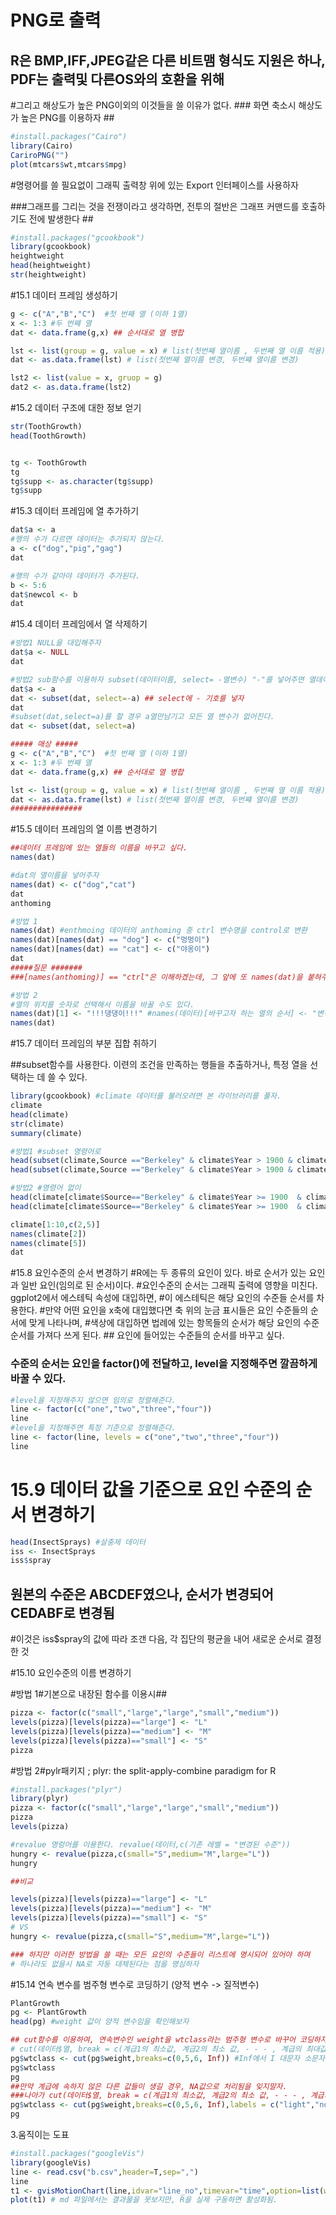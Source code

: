 # PNG로 출력
## R은 BMP,IFF,JPEG같은 다른 비트맴 형식도 지원은 하나, PDF는 출력및 다른OS와의 호환을 위해
#그리고 해상도가 높은 PNG이외의 이것들을 쓸 이유가 없다.
### 화면 축소시 해상도가 높은 PNG를 이용하자 ##

```r
#install.packages("Cairo")
library(Cairo)
CariroPNG("")
plot(mtcars$wt,mtcars$mpg)
```

#명령어를 쓸 필요없이 그래픽 출력창 위에 있는 Export 인터페이스를 사용하자

###그래프를 그리는 것을 전쟁이라고 생각하면, 전투의 절반은 그래프 커맨드를 호출하기도 전에 발생한다 ##

```r
#install.packages("gcookbook")
library(gcookbook)
heightweight
head(heightweight)
str(heightweight)
```

#15.1 데이터 프레임 생성하기

```r
g <- c("A","B","C")  #첫 번째 열 (이하 1열)
x <- 1:3 #두 번째 열
dat <- data.frame(g,x) ## 순서대로 열 병합

lst <- list(group = g, value = x) # list(첫번째 열이름 , 두번째 열 이름 적용)
dat <- as.data.frame(lst) # list(첫번째 열이름 변경, 두번쨰 열이름 변경)

lst2 <- list(value = x, gruop = g)
dat2 <- as.data.frame(lst2)
```

#15.2 데이터 구조에 대한 정보 얻기

```r
str(ToothGrowth)
head(ToothGrowth)


tg <- ToothGrowth
tg
tg$supp <- as.character(tg$supp)
tg$supp
```

#15.3 데이터 프레임에 열 추가하기

```r
dat$a <- a
#행의 수가 다르면 데이터는 추가되지 않는다.
a <- c("dog","pig","gag")
dat

#행의 수가 같아야 데이터가 추가된다.
b <- 5:6
dat$newcol <- b
dat
```


#15.4 데이터 프레임에서 열 삭제하기
```r
#방법1 NULL을 대입해주자
dat$a <- NULL
dat

#방법2 sub함수를 이용하자 subset(데이터이름, select= -열변수) "-"를 넣어주면 열데이터가 제외된다.
dat$a <- a
dat <- subset(dat, select=-a) ## select에 - 기호를 넣자
dat
#subset(dat,select=a)를 할 경우 a열만남기고 모든 열 변수가 없어진다.
dat <- subset(dat, select=a)

##### 매상 #####
g <- c("A","B","C")  #첫 번째 열 (이하 1열)
x <- 1:3 #두 번째 열
dat <- data.frame(g,x) ## 순서대로 열 병합

lst <- list(group = g, value = x) # list(첫번째 열이름 , 두번째 열 이름 적용)
dat <- as.data.frame(lst) # list(첫번째 열이름 변경, 두번쨰 열이름 변경)
################
```

#15.5 데이터 프레임의 열 이름 변경하기

```r
##데이터 프레임에 있는 열들의 이름을 바꾸고 싶다.
names(dat)

#dat의 열이름을 넣어주자
names(dat) <- c("dog","cat")
dat
anthoming

#방법 1
names(dat) #enthmoing 데이터의 anthoming 중 ctrl 변수명을 control로 변환
names(dat)[names(dat) == "dog"] <- c("멍멍이") 
names(dat)[names(dat) == "cat"] <- c("야옹이") 
dat
#####질문 ####### 
###[names(anthoming)] == "ctrl"은 이해하겠는데, 그 앞에 또 names(dat)을 붙혀주는 이유는 무엇일까?#

#방법 2
#열의 위치를 숫자로 선택해서 이름을 바꿀 수도 있다.
names(dat)[1] <- "!!!댕댕이!!!" #names(데이터)[바꾸고자 하는 열의 순서] <- "변경 후 이름"
names(dat)
```

#15.7 데이터 프레임의 부분 집합 취하기

##subset함수를 사용한다. 이련의 조건을 만족하는 행들을 추출하거나, 특정 열을 선택하는 데 쓸 수 있다.
```r
library(gcookbook) #climate 데이터를 불러오려면 본 라이브러리를 풀자.
climate
head(climate)
str(climate)
summary(climate)

#방법1 #subset 명령어로
head(subset(climate,Source =="Berkeley" & climate$Year > 1900 & climate$Year<=2000, select=c(Year,Anomaly10y))) # select는 해당 열만 표시해준다.
head(subset(climate,Source =="Berkeley" & climate$Year > 1900 & climate$Year<=2000, ))

#방법2 #명령어 없이
head(climate[climate$Source=="Berkeley" & climate$Year >= 1900  & climate$Year <= 2000, c("Year","Anomaly10y")])
head(climate[climate$Source=="Berkeley" & climate$Year >= 1900  & climate$Year <= 2000, ])

climate[1:10,c(2,5)]
names(climate[2])
names(climate[5])
dat
```

#15.8 요인수준의 순서 변경하기 
#R에는 두 종류의 요인이 있다. 바로 순서가 있는 요인과 일반 요인(임의로 된 순서)이다.
#요인수준의 순서는 그래픽 출력에 영향을 미친다. ggplot2에서 에스테틱 속성에 대입하면,
#이 에스테틱은 해당 요인의 수준들 순서를 차용한다. 
#만약 어떤 요인을 x축에 대입했다면 축 위의 눈금 표시들은 요인 수준들의 순서에 맞게 나타나며,
#색상에 대입하면 법례에 있는 항목들의 순서가 해당 요인의 수준 순서를 가져다 쓰게 된다.
## 요인에 들어있는 수준들의 순서를 바꾸고 싶다.

### 수준의 순서는 요인을 factor()에 전달하고, level을 지정해주면 깔끔하게 바꿀 수 있다.

```r
#level을 지정해주지 않으면 임의로 정렬해준다.
line <- factor(c("one","two","three","four"))
line
#level을 지정해주면 특정 기준으로 정렬해준다.
line <- factor(line, levels = c("one","two","three","four"))
line
```

# 15.9 데이터 값을 기준으로 요인 수준의 순서 변경하기
```r
head(InsectSprays) #살충제 데이터
iss <- InsectSprays
iss$spray
```

## 원본의 수준은 ABCDEF였으나, 순서가 변경되어 CEDABF로 변경됨
#이것은 iss$spray의 값에 따라 조갠 다음, 각 집단의 평균을 내어 새로운 순서로 결정한 것

#15.10 요인수준의 이름 변경하기

#방법 1#기본으로 내장된 함수를 이용시##
```r
pizza <- factor(c("small","large","large","small","medium"))
levels(pizza)[levels(pizza)=="large"] <- "L"
levels(pizza)[levels(pizza)=="medium"] <- "M"
levels(pizza)[levels(pizza)=="small"] <- "S"
pizza
```

#방법 2#pylr패키지 ; plyr: the split-apply-combine paradigm for R 
```r
#install.packages("plyr")
library(plyr)
pizza <- factor(c("small","large","large","small","medium"))
pizza
levels(pizza)

#revalue 명렁어를 이용한다. revalue(데이터,c(기존 레벨 = "변경된 수준"))
hungry <- revalue(pizza,c(small="S",medium="M",large="L"))
hungry

##비교

levels(pizza)[levels(pizza)=="large"] <- "L"
levels(pizza)[levels(pizza)=="medium"] <- "M"
levels(pizza)[levels(pizza)=="small"] <- "S"
# VS
hungry <- revalue(pizza,c(small="S",medium="M",large="L"))

### 하지만 이러한 방법을 쓸 때는 모든 요인의 수준들이 리스트에 명시되어 있어야 하며
# 하나라도 없을시 NA로 자동 대체된다는 점을 명심하자
```

#15.14 연속 변수를 범주형 변수로 코딩하기 (양적 변수 -> 질적변수)
```r
PlantGrowth
pg <- PlantGrowth
head(pg) #weight 값이 양적 변수임을 확인해보자

## cut함수를 이용하여, 연속변수인 weight을 wtclass라는 범주형 변수로 바꾸어 코딩하자
# cut(데이터$열, break = c(계급1의 최소값, 계급2의 최소 값, - - - , 계급의 최대값))
pg$wtclass <- cut(pg$weight,breaks=c(0,5,6, Inf)) #Inf에서 I 대문자 소문자 조심하자 ㅠ_ㅠ
pg$wtclass
pg
##만약 계급에 속하지 않은 다른 값들이 생길 경우, NA값으로 처리됨을 잊지말자.
###나아가 cut(데이터$열, break = c(계급1의 최소값, 계급2의 최소 값, - - - , 계급의 최대값,labels=c("light","normal","heavy")))
pg$wtclass <- cut(pg$weight,breaks=c(0,5,6, Inf),labels = c("light","normal","heavey"))
pg
```


3.움직이는 도표

```r
#install.packages("googleVis")
library(googleVis)
line <- read.csv("b.csv",header=T,sep=",")
line
t1 <- gvisMotionChart(line,idvar="line_no",timevar="time",option=list(width=1000,height=500))
plot(t1) # md 파일에서는 결과물을 못보지만, R을 실제 구동하면 활성화됨.
```